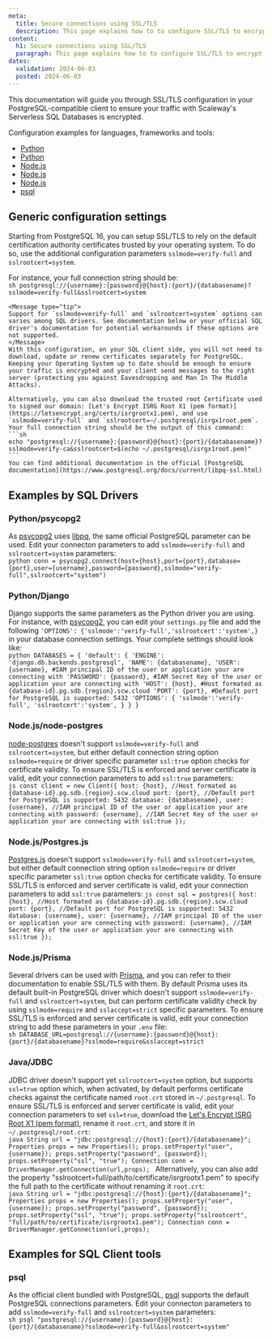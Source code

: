 ```yaml
---
meta:
  title: Secure connections using SSL/TLS
  description: This page explains how to to configure SSL/TLS to encrypt traffic between your client and Serverless SQL Databases
content:
  h1: Secure connections using SSL/TLS
  paragraph: This page explains how to to configure SSL/TLS to encrypt traffic between your client and Serverless SQL Databases
dates:
  validation: 2024-06-03
  posted: 2024-06-03
---
```


This documentation will guide you through SSL/TLS configuration in your PostgreSQL-compatible client to ensure your traffic with Scaleway's Serverless SQL Databases is encrypted.

Configuration examples for languages, frameworks and tools: 
  - [Python](#pythonpsycopg2)
  - [Python](#pythondjango)
  - [Node.js](#nodejsnode-postgres)
  - [Node.js](#nodejspostgresjs)
  - [Node.js](#javajdbc)
  - [psql](#psql)

## Generic configuration settings

Starting from PostgreSQL 16, you can setup SSL/TLS to rely on the default certification authority certificates trusted by your operating system. To do so, use the additional configuration parameters `sslmode=verify-full` and `sslrootcert=system`. 

For instance, your full connection string should be:  
    ```sh
    postgresql://{username}:{password}@{host}:{port}/{databasename}?sslmode=verify-full&sslrootcert=system
    ```
    
    <Message type="tip">
    Support for `sslmode=verify-full` and `sslrootcert=system` options can varies among SQL drivers. See documentation below or your official SQL driver's documentation for potential workarounds if these options are not supported.
    </Message>
    With this configuration, on your SQL client side, you will not need to download, update or renew certificates separately for PostgreSQL. Keeping your Operating System up to date should be enough to ensure your traffic is encrypted and your client send messages to the right server (protecting you against Eavesdropping and Man In The Middle Attacks).

    Alternatively, you can also download the trusted root Certificate used to signed our domain: [Let's Encrypt ISRG Root X1 (pem format)](https://letsencrypt.org/certs/isrgrootx1.pem), and use `sslmode=verify-full` and `sslrootcert=~/.postgresql/isrgx1root.pem`. Your full connection string should be the output of this command:  
    ```sh
    echo "postgresql://{username}:{password}@{host}:{port}/{databasename}?sslmode=verify-ca&sslrootcert=$(echo ~/.postgresql/isrgx1root.pem)"
    ```
    You can find additional documentation in the official [PostgreSQL documentation](https://www.postgresql.org/docs/current/libpq-ssl.html)


## Examples by SQL Drivers

### Python/psycopg2

As [psycopg2](https://pypi.org/project/psycopg2/) uses [libpq](https://www.postgresql.org/docs/current/libpq.html), the same official PostgreSQL parameter can be used. Edit your connecton parameters to add `sslmode=verify-full` and `sslrootcert=system` parameters:  
    ```python
    conn = psycopg2.connect(host={host},port={port},database={port},user={username},password={password},sslmode="verify-full",sslrootcert="system")
    ```

### Python/Django

Django supports the same parameters as the Python driver you are using. For instance, with [psycopg2](https://pypi.org/project/psycopg2/), you can edit your `settings.py` file and add the following `'OPTIONS': {'sslmode':'verify-full','sslrootcert':'system',}` in your database connection settings. Your complete settings should look like:  
    ```python
    DATABASES = {
    'default': {
      'ENGINE': 'django.db.backends.postgresql',
      'NAME': {databasename},
      'USER': {username}, #IAM principal ID of the user or application your are connecting with
      'PASSWORD': {password}, #IAM Secret Key of the user or application your are connecting with
      'HOST': {host}, #Host formated as {database-id}.pg.sdb.{region}.scw.cloud
      'PORT': {port}, #Default port for PostgreSQL is supported: 5432
      'OPTIONS': {
          'sslmode':'verify-full',
          'sslrootcert':'system',
        }
      }
    }
    ```

### Node.js/node-postgres

[node-postgres](https://node-postgres.com/) doesn't support `sslmode=verify-full` and `sslrootcert=system`, but either default connection string option `sslmode=require` or driver specific parameter `ssl:true` option checks for certificate validity. To ensure SSL/TLS is enforced and server certificate is valid, edit your connection parameters to add `ssl:true` parameters:  
    ```js
    const client = new Client({
      host: {host}, //Host formated as {database-id}.pg.sdb.{region}.scw.cloud
      port: {port}, //Default port for PostgreSQL is supported: 5432
      database: {databasename},
      user: {username}, //IAM principal ID of the user or application your are connecting with
      password: {username}, //IAM Secret Key of the user or application your are connecting with
      ssl:true
    });
    ```

### Node.js/Postgres.js

[Postgres.js](https://github.com/porsager/postgres) doesn't support `sslmode=verify-full` and `sslrootcert=system`, but either default connection string option `sslmode=require` or driver specific parameter `ssl:true` option checks for certificate validity. To ensure SSL/TLS is enforced and server certificate is valid, edit your connection parameters to add `ssl:true` parameters: 
    ```js
    const sql = postgres({
      host: {host}, //Host formated as {database-id}.pg.sdb.{region}.scw.cloud
      port: {port}, //Default port for PostgreSQL is supported: 5432
      database: {username},
      user: {username}, //IAM principal ID of the user or application your are connecting with
      password: {username}, //IAM Secret Key of the user or application your are connecting with
      ssl:true
    });
    ```

### Node.js/Prisma

Several drivers can be used with [Prisma](https://www.prisma.io/docs/orm/overview/databases/postgresql#configuring-an-ssl-connection), and you can refer to their documentation to enable SSL/TLS with them. By default Prisma uses its default built-in PostgreSQL driver which doesn't support `sslmode=verify-full` and `sslrootcert=system`, but can perform certificate validity check by using `sslmode=require` and `sslaccept=strict` specific parameters. To ensure SSL/TLS is enforced and server certificate is valid, edit your connection string to add these parameters in your `.env` file:  
    ```sh
    DATABASE_URL=postgresql://{username}:{password}@{host}:{port}/{databasename}?sslmode=require&sslaccept=strict
    ```

### Java/JDBC

JDBC driver doesn't support yet `sslrootcert=system` option, but supports `ssl=true` option which, when activated, by default performs certificate checks against the certificate named `root.crt` stored in `~/.postgresql`. To ensure SSL/TLS is enforced and server certificate is valid, edit your connection parameters to set `ssl=true`, download the [Let's Encrypt ISRG Root X1 (pem format)](https://letsencrypt.org/certs/isrgrootx1.pem), rename it `root.crt`, and store it in `~/.postgresql/root.crt`:  
    ```java
    String url = "jdbc:postgresql://{host}:{port}/{databasename}";
    Properties props = new Properties();
    props.setProperty("user", {username});
    props.setProperty("password", {password});
    props.setProperty("ssl", "true");
    Connection conn = DriverManager.getConnection(url,props);
    ```
    Alternatively, you can also add the property "sslrootcert=full/path/to/certificate/isrgrootx1.pem" to specify the full path to the certificate without renaming it `root.crt`:  
    ```java
    String url = "jdbc:postgresql://{host}:{port}/{databasename}";
    Properties props = new Properties();
    props.setProperty("user", {username});
    props.setProperty("password", {password});
    props.setProperty("ssl", "true");
    props.setProperty("sslrootcert", "full/path/to/certificate/isrgrootx1.pem");
    Connection conn = DriverManager.getConnection(url,props);
    ```

## Examples for SQL Client tools

### psql

As the official client bundled with PostgreSQL, [psql](https://www.postgresql.org/docs/current/app-psql.html) supports the default PostgreSQL connections parameters. Edit your connecton parameters to add `sslmode=verify-full` and `sslrootcert=system` parameters:  
    ```sh
    psql "postgresql://{username}:{password}@{host}:{port}/{databasename}?sslmode=verify-full&sslrootcert=system"
    ```
   
